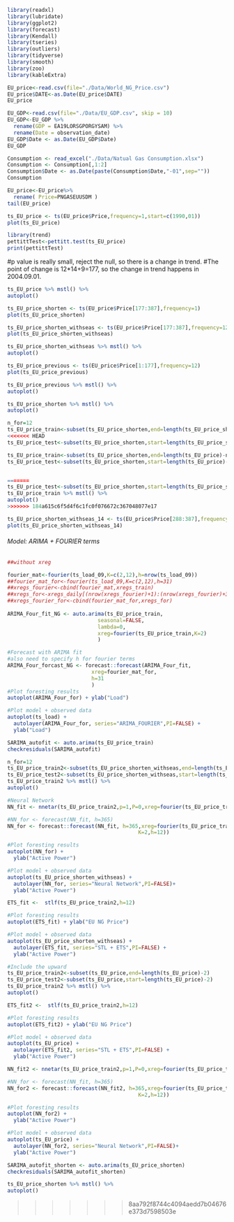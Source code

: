 
```r
library(readxl)
library(lubridate)
library(ggplot2)
library(forecast)  
library(Kendall)
library(tseries)
library(outliers)
library(tidyverse)
library(smooth)
library(zoo)
library(kableExtra)
```

```r
EU_price<-read.csv(file="./Data/World_NG_Price.csv")
EU_price$DATE<-as.Date(EU_price$DATE)
EU_price

EU_GDP<-read.csv(file="./Data/EU_GDP.csv", skip = 10)
EU_GDP<-EU_GDP %>%
  rename(GDP = EA19LORSGPORGYSAM) %>%
  rename(Date = observation_date)
EU_GDP$Date <- as.Date(EU_GDP$Date)
EU_GDP

Consumption <- read_excel("./Data/Natual Gas Consumption.xlsx")
Consumption <- Consumption[,1:2]
Consumption$Date <- as.Date(paste(Consumption$Date,"-01",sep=""))
Consumption
```

```r
EU_price<-EU_price%>%
  rename( Price=PNGASEUUSDM ) 
tail(EU_price)
```

```r
ts_EU_price <- ts(EU_price$Price,frequency=1,start=c(1990,01))
plot(ts_EU_price)
```

```r
library(trend)
pettittTest<-pettitt.test(ts_EU_price)
print(pettittTest)
```
#p value is really small, reject the null, so there is a change in trend.
#The point of change is 12*14+9=177, so the change in trend happens in 2004.09.01.

```r
ts_EU_price %>% mstl() %>%
autoplot()
```
```r
ts_EU_price_shorten <- ts(EU_price$Price[177:387],frequency=1)
plot(ts_EU_price_shorten)
```


```r
ts_EU_price_shorten_withseas <- ts(EU_price$Price[177:387],frequency=12,start=c(2004,09))
plot(ts_EU_price_shorten_withseas)
```
```r
ts_EU_price_shorten_withseas %>% mstl() %>%
autoplot()
```
```r
ts_EU_price_previous <- ts(EU_price$Price[1:177],frequency=12)
plot(ts_EU_price_previous)
```

```r
ts_EU_price_previous %>% mstl() %>%
autoplot()
```

```r
ts_EU_price_shorten %>% mstl() %>%
autoplot()
```

```r
n_for=12
ts_EU_price_train<-subset(ts_EU_price_shorten,end=length(ts_EU_price_shorten)-n_for)
<<<<<<< HEAD
ts_EU_price_test<-subset(ts_EU_price_shorten,start=length(ts_EU_price_shorten)-n_for+1)

ts_EU_price_train<-subset(ts_EU_price_shorten,end=length(ts_EU_price)-n_for)
ts_EU_price_test<-subset(ts_EU_price_shorten,start=length(ts_EU_price)-n_for)


=======
ts_EU_price_test<-subset(ts_EU_price_shorten,start=length(ts_EU_price_shorten)-n_for)
ts_EU_price_train %>% mstl() %>%
autoplot()
>>>>>>> 184a615c6f5d4f6c1fc0f076672c367048077e17
```
```r
ts_EU_price_shorten_withseas_14 <- ts(EU_price$Price[288:387],frequency=12,start=c(2014,01))
plot(ts_EU_price_shorten_withseas_14)
```

###### Model: ARIMA + FOURIER terms

```r
##without xreg

fourier_mat<-fourier(ts_load_09,K=c(2,12),h=nrow(ts_load_09))
##fourier_mat_for<-fourier(ts_load_09,K=c(2,12),h=31)
##xregs_fourier<-cbind(fourier_mat,xregs_train)
##xregs_for<-xregs_daily[(nrow(xregs_fourier)+1):(nrow(xregs_fourier)+31),]
##xregs_fourier_for<-cbind(fourier_mat_for,xregs_for)
  
ARIMA_Four_fit_NG <- auto.arima(ts_EU_price_train, 
                             seasonal=FALSE, 
                             lambda=0,
                             xreg=fourier(ts_EU_price_train,K=2)
                             )

#Forecast with ARIMA fit
#also need to specify h for fourier terms
ARIMA_Four_forcast_NG <- forecast::forecast(ARIMA_Four_fit,
                           xreg=fourier_mat_for,
                           h=31
                           ) 
#Plot foresting results
autoplot(ARIMA_Four_for) + ylab("Load")

#Plot model + observed data
autoplot(ts_load) +
  autolayer(ARIMA_Four_for, series="ARIMA_FOURIER",PI=FALSE) +
  ylab("Load")
```



```r
SARIMA_autofit <- auto.arima(ts_EU_price_train)
checkresiduals(SARIMA_autofit)
```
```r
n_for=12
ts_EU_price_train2<-subset(ts_EU_price_shorten_withseas,end=length(ts_EU_price_shorten_withseas)-n_for)
ts_EU_price_test2<-subset(ts_EU_price_shorten_withseas,start=length(ts_EU_price_shorten_withseas)-n_for)
ts_EU_price_train2 %>% mstl() %>%
autoplot()
```

```r
#Neural Network
NN_fit <- nnetar(ts_EU_price_train2,p=1,P=0,xreg=fourier(ts_EU_price_train2,K=2))

#NN_for <- forecast(NN_fit, h=365) 
NN_for <- forecast::forecast(NN_fit, h=365,xreg=fourier(ts_EU_price_train2, 
                                          K=2,h=12))

#Plot foresting results
autoplot(NN_for) +
  ylab("Active Power") 

#Plot model + observed data
autoplot(ts_EU_price_shorten_withseas) +
  autolayer(NN_for, series="Neural Network",PI=FALSE)+
  ylab("Active Power") 
```


```r
ETS_fit <-  stlf(ts_EU_price_train2,h=12)

#Plot foresting results
autoplot(ETS_fit) + ylab("EU NG Price")

#Plot model + observed data
autoplot(ts_EU_price_shorten_withseas) +
  autolayer(ETS_fit, series="STL + ETS",PI=FALSE) +
  ylab("Active Power")
```
```r
#Include the upward
ts_EU_price_train2<-subset(ts_EU_price,end=length(ts_EU_price)-2)
ts_EU_price_test2<-subset(ts_EU_price,start=length(ts_EU_price)-2)
ts_EU_price_train2 %>% mstl() %>%
autoplot()
```
```r
ETS_fit2 <-  stlf(ts_EU_price_train2,h=12)

#Plot foresting results
autoplot(ETS_fit2) + ylab("EU NG Price")

#Plot model + observed data
autoplot(ts_EU_price) +
  autolayer(ETS_fit2, series="STL + ETS",PI=FALSE) +
  ylab("Active Power")
```

```r
NN_fit2 <- nnetar(ts_EU_price_train2,p=1,P=0,xreg=fourier(ts_EU_price_train2, K=2))

#NN_for <- forecast(NN_fit, h=365) 
NN_for2 <- forecast::forecast(NN_fit2, h=365,xreg=fourier(ts_EU_price_train2, 
                                          K=2,h=12))

#Plot foresting results
autoplot(NN_for2) +
  ylab("Active Power") 

#Plot model + observed data
autoplot(ts_EU_price) +
  autolayer(NN_for2, series="Neural Network",PI=FALSE)+
  ylab("Active Power") 
```



```r
SARIMA_autofit_shorten <- auto.arima(ts_EU_price_shorten)
checkresiduals(SARIMA_autofit_shorten)
```
```r
ts_EU_price_shorten %>% mstl() %>%
autoplot()
```


>>>>>>> 8aa792f8744c4094aedd7b04676e373d7598503e
